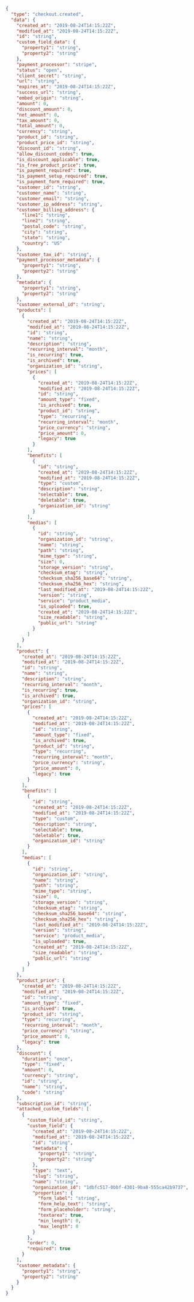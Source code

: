 
```json
{
  "type": "checkout.created",
  "data": {
    "created_at": "2019-08-24T14:15:22Z",
    "modified_at": "2019-08-24T14:15:22Z",
    "id": "string",
    "custom_field_data": {
      "property1": "string",
      "property2": "string"
    },
    "payment_processor": "stripe",
    "status": "open",
    "client_secret": "string",
    "url": "string",
    "expires_at": "2019-08-24T14:15:22Z",
    "success_url": "string",
    "embed_origin": "string",
    "amount": 0,
    "discount_amount": 0,
    "net_amount": 0,
    "tax_amount": 0,
    "total_amount": 0,
    "currency": "string",
    "product_id": "string",
    "product_price_id": "string",
    "discount_id": "string",
    "allow_discount_codes": true,
    "is_discount_applicable": true,
    "is_free_product_price": true,
    "is_payment_required": true,
    "is_payment_setup_required": true,
    "is_payment_form_required": true,
    "customer_id": "string",
    "customer_name": "string",
    "customer_email": "string",
    "customer_ip_address": "string",
    "customer_billing_address": {
      "line1": "string",
      "line2": "string",
      "postal_code": "string",
      "city": "string",
      "state": "string",
      "country": "US"
    },
    "customer_tax_id": "string",
    "payment_processor_metadata": {
      "property1": "string",
      "property2": "string"
    },
    "metadata": {
      "property1": "string",
      "property2": "string"
    },
    "customer_external_id": "string",
    "products": [
      {
        "created_at": "2019-08-24T14:15:22Z",
        "modified_at": "2019-08-24T14:15:22Z",
        "id": "string",
        "name": "string",
        "description": "string",
        "recurring_interval": "month",
        "is_recurring": true,
        "is_archived": true,
        "organization_id": "string",
        "prices": [
          {
            "created_at": "2019-08-24T14:15:22Z",
            "modified_at": "2019-08-24T14:15:22Z",
            "id": "string",
            "amount_type": "fixed",
            "is_archived": true,
            "product_id": "string",
            "type": "recurring",
            "recurring_interval": "month",
            "price_currency": "string",
            "price_amount": 0,
            "legacy": true
          }
        ],
        "benefits": [
          {
            "id": "string",
            "created_at": "2019-08-24T14:15:22Z",
            "modified_at": "2019-08-24T14:15:22Z",
            "type": "custom",
            "description": "string",
            "selectable": true,
            "deletable": true,
            "organization_id": "string"
          }
        ],
        "medias": [
          {
            "id": "string",
            "organization_id": "string",
            "name": "string",
            "path": "string",
            "mime_type": "string",
            "size": 0,
            "storage_version": "string",
            "checksum_etag": "string",
            "checksum_sha256_base64": "string",
            "checksum_sha256_hex": "string",
            "last_modified_at": "2019-08-24T14:15:22Z",
            "version": "string",
            "service": "product_media",
            "is_uploaded": true,
            "created_at": "2019-08-24T14:15:22Z",
            "size_readable": "string",
            "public_url": "string"
          }
        ]
      }
    ],
    "product": {
      "created_at": "2019-08-24T14:15:22Z",
      "modified_at": "2019-08-24T14:15:22Z",
      "id": "string",
      "name": "string",
      "description": "string",
      "recurring_interval": "month",
      "is_recurring": true,
      "is_archived": true,
      "organization_id": "string",
      "prices": [
        {
          "created_at": "2019-08-24T14:15:22Z",
          "modified_at": "2019-08-24T14:15:22Z",
          "id": "string",
          "amount_type": "fixed",
          "is_archived": true,
          "product_id": "string",
          "type": "recurring",
          "recurring_interval": "month",
          "price_currency": "string",
          "price_amount": 0,
          "legacy": true
        }
      ],
      "benefits": [
        {
          "id": "string",
          "created_at": "2019-08-24T14:15:22Z",
          "modified_at": "2019-08-24T14:15:22Z",
          "type": "custom",
          "description": "string",
          "selectable": true,
          "deletable": true,
          "organization_id": "string"
        }
      ],
      "medias": [
        {
          "id": "string",
          "organization_id": "string",
          "name": "string",
          "path": "string",
          "mime_type": "string",
          "size": 0,
          "storage_version": "string",
          "checksum_etag": "string",
          "checksum_sha256_base64": "string",
          "checksum_sha256_hex": "string",
          "last_modified_at": "2019-08-24T14:15:22Z",
          "version": "string",
          "service": "product_media",
          "is_uploaded": true,
          "created_at": "2019-08-24T14:15:22Z",
          "size_readable": "string",
          "public_url": "string"
        }
      ]
    },
    "product_price": {
      "created_at": "2019-08-24T14:15:22Z",
      "modified_at": "2019-08-24T14:15:22Z",
      "id": "string",
      "amount_type": "fixed",
      "is_archived": true,
      "product_id": "string",
      "type": "recurring",
      "recurring_interval": "month",
      "price_currency": "string",
      "price_amount": 0,
      "legacy": true
    },
    "discount": {
      "duration": "once",
      "type": "fixed",
      "amount": 0,
      "currency": "string",
      "id": "string",
      "name": "string",
      "code": "string"
    },
    "subscription_id": "string",
    "attached_custom_fields": [
      {
        "custom_field_id": "string",
        "custom_field": {
          "created_at": "2019-08-24T14:15:22Z",
          "modified_at": "2019-08-24T14:15:22Z",
          "id": "string",
          "metadata": {
            "property1": "string",
            "property2": "string"
          },
          "type": "text",
          "slug": "string",
          "name": "string",
          "organization_id": "1dbfc517-0bbf-4301-9ba8-555ca42b9737",
          "properties": {
            "form_label": "string",
            "form_help_text": "string",
            "form_placeholder": "string",
            "textarea": true,
            "min_length": 0,
            "max_length": 0
          }
        },
        "order": 0,
        "required": true
      }
    ],
    "customer_metadata": {
      "property1": "string",
      "property2": "string"
    }
  }
}
```
